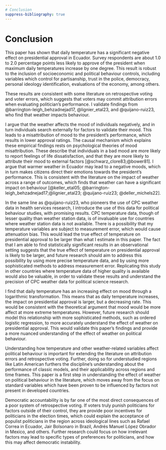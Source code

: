 ```yaml
---
# Conclusion
suppress-bibliography: true
---
```


# Conclusion

This paper has shown that daily temperature has a significant negative effect on presidential approval in Ecuador. Survey respondents are about 1.0 to 2.0 percentage points less likely to approve of the president when maximum daily temperatures increase by one degree. This result is robust to the inclusion of socioeconomic and political behaviour controls, including variables which control for partisanship, trust in the police, democracy, personal ideology identification, evaluations of the economy, among others. 

These results are consistent with some literature on retrospective voting and voter errors, which suggests that voters may commit attribution errors when evaluating politician's performance. I validate findings from @barrington-leigh_behzadnejad17,  @lignier_etal23, and @quijano-ruiz23, who find that weather impacts behaviour.

I argue that the weather affects the mood of individuals negatively, and in turn individuals search externally for factors to validate their mood. This leads to a misattribution of mood to the president's performance, which results in lower approval ratings. The causal mechanism which explains these empirical findings rests on psychological theories of mood misattribution. These describe that individuals in a bad mood are more likely to report feelings of life dissatisfaction, and that they are more likely to attribute their mood to external factors [@schwarz_clore83;@bower81]. I argue that warmer weather in Ecuador may lead to a negative moods, which in turn makes citizens direct their emotions towards the president's performance. This is consistent with the literature on the impact of weather across a range of outcomes, which finds that weather can have a significant impact on behaviour [@keller_etal05; @barrington-leigh_behzadnejad17;@lignier_etal23; @quijano-ruiz23; @deller_michels22].

In the same line as @quijano-ruiz23, who pioneers the use of CPC weather data in health services research, I introduce the use of this data for political behaviour studies, with promising results. CPC temperature data, though of lesser quality than weather station data, is of invaluable use for countries where weather station data is not available. There is a possibility that my temperature variables are subject to measurement error, which would cause attenuation bias. This would lead the true effect of temperature on presidential approval to be larger than what I estimate in this paper. The fact that I am able to find statistically significant results in an observational setting suggests that the true effect of temperature on presidential approval is likely to be larger, and future research should aim to address this possibility by using more precise temperature data, and by using more sophisticated methods to address measurement error. Replicating this study in other countries where temperature data of higher quality is available would also be valuable, in order to validate these results and understand the precision of CPC weather data for political science research.

I find that daily temperature has an increasing effect on mood through a logarithmic transformation. This means that as daily temperature increases, the impact on presidential approval is larger, but a decreasing rate. This would be consistent with the theoretical argument that mood would be more affect at more extreme temperatures. However, future research should model this relationship with more sophisticated methods, such as ordered logistic regression, to more accurately understand the effect of weather on presidential approval. This would validate this paper's findings and provide a more nuanced understanding of the effect of weather on political behaviour. 

Understanding how temperature and other weather-related variables affect political behaviour is important for extending the literature on attribution errors and retrospective voting. Further, doing so for understudied regions like Latin American furthers the discipline's understanding about the performance of classic models, and their applicability across regions and time frames. This paper is a first step in understanding the effect of weather on political behaviour in the literature, which moves away from the focus on standard variables which have been proven to be influenced by factors not present in developed countries. 

Democratic accountability is by far one of the most direct consequences of a poor system of retrospective voting. If voters truly punish politicians for factors outside of their control, they are provide poor incentives for politicians in the election times, which could explain the acceptance of populist politicians in the region across ideological lines such as Rafael Correa in Ecuador, Jair Bolsonaro in Brazil, Andrés Manuel López Obrador in Mexico, and others. Further research could focus on how irrelevant factors may lead to specific types of preferences for politicians, and how this may affect democratic instability. 
